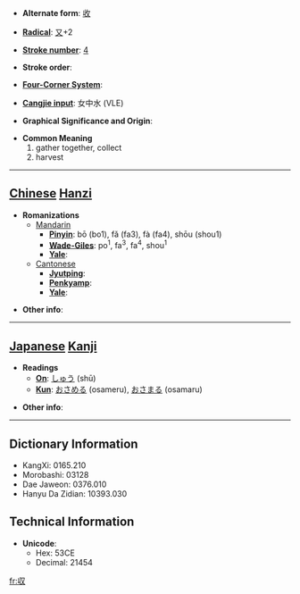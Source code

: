 * '''Alternate form''': [[收]]

* '''[[Wiktionary:Chinese radical index| Radical]]''': [[Wiktionary:Chinese radical index 又|又]]+2

* '''[[Wiktionary:Chinese total strokes index|Stroke number]]''': [[Wiktionary:Chinese total strokes index 4|4]]

* '''Stroke order''': 

* '''[[Wiktionary:Chinese four corner index|Four-Corner System]]''': 

* '''[[Wiktionary:Chinese Cangjie index|Cangjie input]]''': 女中水 (VLE)

* '''Graphical Significance and Origin''': 

* '''Common Meaning'''
*#gather together, collect
*# harvest


----

== [[Chinese]] [[Hanzi]] ==

* '''Romanizations'''
** [[Mandarin]]
*** '''[[Pinyin]]''': bō (bo1), fǎ (fa3), fà (fa4), shōu (shou1)
*** '''[[Wade-Giles]]''': po<sup>1</sup>, fa<sup>3</sup>, fa<sup>4</sup>, shou<sup>1</sup>
*** '''[[Yale]]''': 
**[[Cantonese]]
***'''[[Jyutping]]''':
***'''[[Penkyamp]]''': 
***'''[[Yale]]''': 

* '''Other info''': 

----

== [[Japanese]] [[Kanji]] ==

* '''Readings'''
** '''[[On]]''': [[しゅう]] (shū)
** '''[[Kun]]''': [[おさめる]] (osameru), [[おさまる]] (osamaru)

* '''Other info''':  

----

== Dictionary Information ==

* KangXi: 0165.210
* Morobashi: 03128
* Dae Jaweon: 0376.010
* Hanyu Da Zidian: 10393.030

== Technical Information ==

* '''Unicode''':
** Hex: 53CE
** Decimal: 21454

[[fr:収]]
